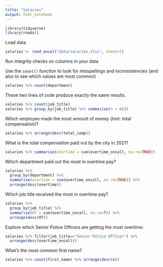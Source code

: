 ```yaml
---
title: "Salaries"
output: html_notebook
---
```


```r
library(tidyverse)
library(readxl)
```

Load data
```r
salaries <- read_excel("data/salaries.xlsx", sheet=1)
```

Run integrity checks on columns in your data

Use the `count()` function to look for misspellings and inconsistencies (and also to see which values are most common)
```r
salaries %>% count(department)
```

These two lines of code produce exactly the same results.
```r
salaries %>% count(job_title)
salaries %>% group_by(job_title) %>% summarise(n = n())
```

Which employee made the most amount of money (hint: total compensation)? 
```r
salaries %>% arrange(desc(total_comp))
```

What is the total compensation paid out by the city in 2021? 
```r
salaries %>% summarise(overtime = sum(overtime_oncall, na.rm=TRUE))
```

Which department paid out the most in overtime pay? 
```r
salaries %>% 
  group_by(department) %>% 
  summarise(overtime = sum(overtime_oncall, na.rm=TRUE)) %>% 
  arrange(desc(overtime))
```

Which job title received the most in overtime pay? 
```r
salaries %>% 
  group_by(job_title) %>% 
  summarise(OT = sum(overtime_oncall, na.rm=T)) %>% 
  arrange(desc(OT))
```

Explore which Senior Police Officers are getting the most overtime:
```r
salaries %>% filter(job_title=="Senior Police Officer") %>% 
  arrange(desc(overtime_oncall))
```

What's the most common first name? 
```r
salaries %>% count(first_name) %>% arrange(desc(n))
```

